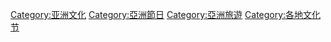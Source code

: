 [[Category:亚洲文化|Category:亚洲文化]]
[[Category:亞洲節日|Category:亞洲節日]]
[[Category:亞洲旅遊|Category:亞洲旅遊]]
[[Category:各地文化节|Category:各地文化节]]